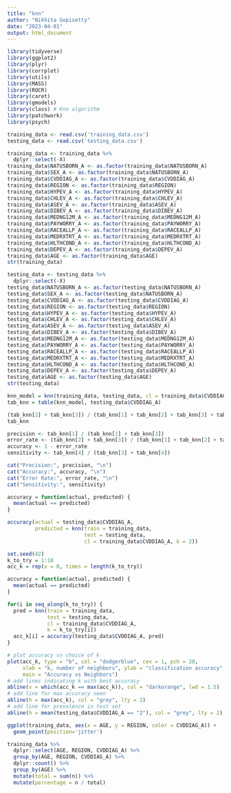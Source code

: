 ```yaml
---
title: "knn"
author: "Nikhita Gopisetty"
date: "2023-04-01"
output: html_document
---
```


```r
library(tidyverse)
library(ggplot2)
library(plyr)
library(corrplot)
library(utils)
library(MASS)
library(ROCR)
library(caret)
library(gmodels)
library(class) # Knn algorithm
library(patchwork)
library(psych)
```

```r
training_data <- read.csv('training_data.csv')
testing_data <- read.csv('testing_data.csv')
```

```r
training_data <- training_data %>% 
  dplyr::select(-X)
training_data$NATUSBORN_A <- as.factor(training_data$NATUSBORN_A)
training_data$SEX_A <- as.factor(training_data$NATUSBORN_A)
training_data$CVDDIAG_A <- as.factor(training_data$CVDDIAG_A)
training_data$REGION <- as.factor(training_data$REGION)
training_data$HYPEV_A <- as.factor(training_data$HYPEV_A)
training_data$CHLEV_A <- as.factor(training_data$CHLEV_A)
training_data$ASEV_A <- as.factor(training_data$ASEV_A)
training_data$DIBEV_A <- as.factor(training_data$DIBEV_A)
training_data$MEDNG12M_A <- as.factor(training_data$MEDNG12M_A)
training_data$PAYWORRY_A <- as.factor(training_data$PAYWORRY_A)
training_data$RACEALLP_A <- as.factor(training_data$RACEALLP_A)
training_data$MEDRXTRT_A <- as.factor(training_data$MEDRXTRT_A)
training_data$HLTHCOND_A <- as.factor(training_data$HLTHCOND_A)
training_data$DEPEV_A <- as.factor(training_data$DEPEV_A)
training_data$AGE <- as.factor(training_data$AGE)
str(training_data)
```

```r
testing_data <- testing_data %>% 
  dplyr::select(-X)
testing_data$NATUSBORN_A <- as.factor(testing_data$NATUSBORN_A)
testing_data$SEX_A <- as.factor(testing_data$NATUSBORN_A)
testing_data$CVDDIAG_A <- as.factor(testing_data$CVDDIAG_A)
testing_data$REGION <- as.factor(testing_data$REGION)
testing_data$HYPEV_A <- as.factor(testing_data$HYPEV_A)
testing_data$CHLEV_A <- as.factor(testing_data$CHLEV_A)
testing_data$ASEV_A <- as.factor(testing_data$ASEV_A)
testing_data$DIBEV_A <- as.factor(testing_data$DIBEV_A)
testing_data$MEDNG12M_A <- as.factor(testing_data$MEDNG12M_A)
testing_data$PAYWORRY_A <- as.factor(testing_data$PAYWORRY_A)
testing_data$RACEALLP_A <- as.factor(testing_data$RACEALLP_A)
testing_data$MEDRXTRT_A <- as.factor(testing_data$MEDRXTRT_A)
testing_data$HLTHCOND_A <- as.factor(testing_data$HLTHCOND_A)
testing_data$DEPEV_A <- as.factor(testing_data$DEPEV_A)
testing_data$AGE <- as.factor(testing_data$AGE)
str(testing_data)
```

```r
knn_model = knn(training_data, testing_data, cl = training_data$CVDDIAG_A, k=2)
tab_knn = table(knn_model, testing_data$CVDDIAG_A)

(tab_knn[2] + tab_knn[3]) / (tab_knn[1] + tab_knn[2] + tab_knn[3] + tab_knn[4])
tab_knn
```

```r
precision <- tab_knn[1] / (tab_knn[1] + tab_knn[3])
error_rate <- (tab_knn[2] + tab_knn[3]) / (tab_knn[1] + tab_knn[2] + tab_knn[3] + tab_knn[4])
accuracy <- 1 - error_rate
sensitivity <- tab_knn[4] / (tab_knn[3] + tab_knn[4])

cat("Precision:", precision, "\n")
cat("Accuracy:", accuracy, "\n")
cat("Error Rate:", error_rate, "\n")
cat("Sensitivity:", sensitivity)
```


```r
accuracy = function(actual, predicted) {
  mean(actual == predicted)
}

accuracy(actual = testing_data$CVDDIAG_A,
         predicted = knn(train = training_data, 
                         test = testing_data, 
                         cl = training_data$CVDDIAG_A, k = 2))

```

```r
set.seed(42)
k_to_try = 1:10
acc_k = rep(x = 0, times = length(k_to_try))

accuracy = function(actual, predicted) {
  mean(actual == predicted)
}

for(i in seq_along(k_to_try)) {
  pred = knn(train = training_data, 
             test = testing_data, 
             cl = training_data$CVDDIAG_A, 
             k = k_to_try[i])
  acc_k[i] = accuracy(testing_data$CVDDIAG_A, pred)
}
```
```r
# plot accuracy vs choice of k
plot(acc_k, type = "b", col = "dodgerblue", cex = 1, pch = 20, 
     xlab = "k, number of neighbors", ylab = "classification accuracy",
     main = "Accuracy vs Neighbors")
# add lines indicating k with best accuracy
abline(v = which(acc_k == max(acc_k)), col = "darkorange", lwd = 1.5)
# add line for max accuracy seen
abline(h = max(acc_k), col = "grey", lty = 2)
# add line for prevalence in test set
abline(h = mean(testing_data$CVDDIAG_A == "2"), col = "grey", lty = 2)
```



```r
ggplot(training_data, aes(x = AGE, y = REGION, color = CVDDIAG_A)) +
  geom_point(position='jitter')
```

```r
training_data %>%
  dplyr::select(AGE, REGION, CVDDIAG_A) %>%
  group_by(AGE, REGION, CVDDIAG_A) %>%
  dplyr::count() %>%
  group_by(AGE) %>%
  mutate(total = sum(n)) %>%
  mutate(percentage = n / total)
```


